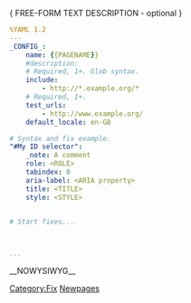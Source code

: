 <!-- http://accessify.wikia.com/wiki/Template:Fix -->

{ FREE-FORM TEXT DESCRIPTION - optional }


<source lang="yaml">
%YAML 1.2
---
_CONFIG_:
    name: {{PAGENAME}}
    #description:
    # Required, 1+. Glob syntax.
    include:
        - http://*.example.org/*
    # Required, 1+.
    test_urls:
        - http://www.example.org/
    default_locale: en-GB

# Syntax and fix example.
"#My ID selector":
    _note: A comment
    role: <ROLE>
    tabindex: 0
    aria-label: <ARIA property>
    title: <TITLE>
    style: <STYLE>


# Start fixes...



...
</source>


__NOWYSIWYG__

[[Category:Fix]]

<noinclude>[[Category:Templates|Newpages]]</noinclude>
